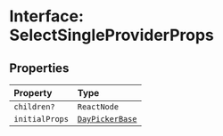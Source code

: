 # Interface: SelectSingleProviderProps

## Properties

| Property | Type |
| :------ | :------ |
| `children?` | `ReactNode` |
| `initialProps` | [`DayPickerBase`](/api/latest/interfaces/DayPickerBase.mdx) |
